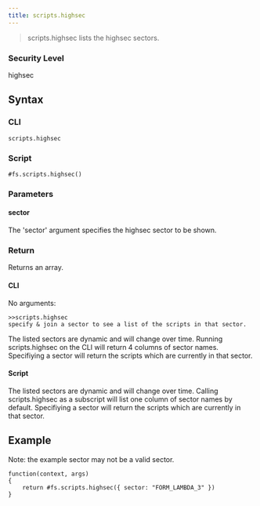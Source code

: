 ```yaml
---
title: scripts.highsec
---
```


> scripts.highsec lists the highsec sectors.

### Security Level

highsec

## Syntax

### CLI

```
scripts.highsec
```

### Script

```
#fs.scripts.highsec()
```

### Parameters

#### sector

The 'sector' argument specifies the highsec sector to be shown.

### Return

Returns an array.

#### CLI

No arguments:

```
>>scripts.highsec
specify & join a sector to see a list of the scripts in that sector.
```

The listed sectors are dynamic and will change over time. Running scripts.highsec on the CLI will return 4 columns of sector names. Specifiying a sector will return the scripts which are currently in that sector.

#### Script

The listed sectors are dynamic and will change over time. Calling scripts.highsec as a subscript will list one column of sector names by default. Specifiying a sector will return the scripts which are currently in that sector.

## Example

Note: the example sector may not be a valid sector.

```
function(context, args)
{
	return #fs.scripts.highsec({ sector: "FORM_LAMBDA_3" })
}
```
